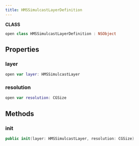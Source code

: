 ```yaml
---
title: HMSSimulcastLayerDefinition
---
```


**CLASS**

```swift
open class HMSSimulcastLayerDefinition : NSObject
```

## Properties

### layer

```swift
open var layer: HMSSimulcastLayer
```

### resolution

```swift
open var resolution: CGSize
```

## Methods

### init

```swift
public init(layer: HMSSimulcastLayer, resolution: CGSize)
```
